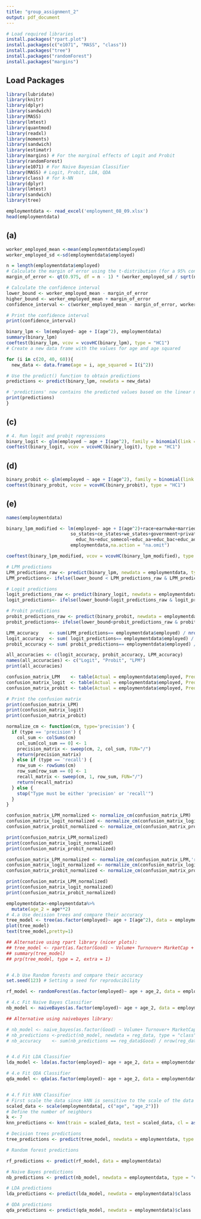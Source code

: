 ```yaml
---
title: "group_assignment_2"
output: pdf_document
---
```


```r
# Load required libraries
install.packages("rpart.plot")
install.packages(c("e1071", "MASS", "class"))
install.packages("tree")
install.packages("randomForest")
install.packages("margins")
```

## Load Packages 
```r
library(lubridate)
library(knitr)
library(dplyr)
library(sandwich)
library(MASS)
library(lmtest)
library(quantmod)
library(readxl)
library(moments)
library(sandwich)
library(estimatr)
library(margins) # For the marginal effects of Logit and Probit
library(randomForest)
library(e1071) # For Naive Bayesian Classifier
library(MASS) # Logit, Probit, LDA, QDA
library(class) # for k-NN
library(dplyr)
library(lmtest)
library(sandwich)
library(tree)


```

```r
employmentdata <- read_excel('employment_08_09.xlsx')
head(employmentdata)
```
## (a)

```r
worker_employed_mean <-mean(employmentdata$employed)
worker_employed_sd <-sd(employmentdata$employed)

n = length(employmentdata$employed)
# Calculate the margin of error using the t-distribution (for a 95% confidence interval)
margin_of_error <- qt(0.975, df = n - 1) * (worker_employed_sd / sqrt(n))

# Calculate the confidence interval
lower_bound <- worker_employed_mean - margin_of_error
higher_bound <- worker_employed_mean + margin_of_error
confidence_interval <- c(worker_employed_mean - margin_of_error, worker_employed_mean + margin_of_error)

# Print the confidence interval
print(confidence_interval)

```

```r
binary_lpm <- lm(employed~ age + I(age^2), employmentdata)
summary(binary_lpm)
coeftest(binary_lpm, vcov = vcovHC(binary_lpm), type = "HC1")
# Create a new data frame with the values for age and age squared

for (i in c(20, 40, 60)){
  new_data <- data.frame(age = i, age_squared = I(i^2))

# Use the predict() function to obtain predictions
predictions <- predict(binary_lpm, newdata = new_data)

# 'predictions' now contains the predicted values based on the linear model for age = 40
print(predictions)
}


```

## (c)
```r
# 4. Run logit and probit regressions
binary_logit <- glm(employed ~ age + I(age^2), family = binomial(link = "logit"), data = employmentdata)
coeftest(binary_logit, vcov = vcovHC(binary_logit), type = "HC1")
```

## (d)

```r
binary_probit <- glm(employed ~ age + I(age^2), family = binomial(link = "probit"), data = employmentdata)
coeftest(binary_probit, vcov = vcovHC(binary_probit), type = "HC1")
```

## (e)
```r
names(employmentdata)
```

```r
binary_lpm_modified <- lm(employed~ age + I(age^2)+race+earnwke+married+union+ne_states+
                        so_states+ce_states+we_states+government+private+self+educ_lths+
                          educ_hs+educ_somecol+educ_aa+educ_bac+educ_adv+female, 
                        employmentdata,na.action = "na.omit")

coeftest(binary_lpm_modified, vcov = vcovHC(binary_lpm_modified), type = "HC1")
```
```r
# LPM predictions
LPM_predictions_raw <- predict(binary_lpm, newdata = employmentdata, type = "response")
LPM_predictions<- ifelse(lower_bound < LPM_predictions_raw & LPM_predictions_raw< higher_bound, 1, 0)

# Logit predictions
logit_predictions_raw <- predict(binary_logit, newdata = employmentdata, type = "response")
logit_predictions<- ifelse(lower_bound<logit_predictions_raw & logit_predictions_raw< higher_bound, 1, 0)

# Probit predictions
probit_predictions_raw <- predict(binary_probit, newdata = employmentdata, type = "response")
probit_predictions<- ifelse(lower_bound<probit_predictions_raw & probit_predictions_raw< higher_bound, 1, 0)
```

```r
LPM_accuracy    <- sum(LPM_predictions== employmentdata$employed) / nrow(employmentdata)
logit_accuracy  <- sum( logit_predictions== employmentdata$employed) / nrow(employmentdata)
probit_accuracy <- sum( probit_predictions== employmentdata$employed) / nrow(employmentdata)
```

```r
all_accuracies <- c(logit_accuracy, probit_accuracy, LPM_accuracy)
names(all_accuracies) <- c("Logit", "Probit", "LPM")
print(all_accuracies)
```

```r
confusion_matrix_LPM    <- table(Actual = employmentdata$employed, Predicted = LPM_predictions)
confusion_matrix_logit  <- table(Actual = employmentdata$employed, Predicted = logit_predictions)
confusion_matrix_probit <- table(Actual = employmentdata$employed, Predicted = probit_predictions)
```

```r
# Print the confusion matrix
print(confusion_matrix_LPM)
print(confusion_matrix_logit)
print(confusion_matrix_probit)
```

```r
normalize_cm <- function(cm, type='precision') {
  if (type == 'precision') {
    col_sum <- colSums(cm)
    col_sum[col_sum == 0] <- 1
    precision_matrix <- sweep(cm, 2, col_sum, FUN="/")
    return(precision_matrix)
  } else if (type == 'recall') {
    row_sum <- rowSums(cm)
    row_sum[row_sum == 0] <- 1
    recall_matrix <- sweep(cm, 1, row_sum, FUN="/")
    return(recall_matrix)
  } else {
    stop("Type must be either 'precision' or 'recall'")
  }
}
```

```r
confusion_matrix_LPM_normalized <- normalize_cm(confusion_matrix_LPM)
confusion_matrix_logit_normalized <- normalize_cm(confusion_matrix_logit)
confusion_matrix_probit_normalized <- normalize_cm(confusion_matrix_probit)
```

```r
print(confusion_matrix_LPM_normalized)
print(confusion_matrix_logit_normalized)
print(confusion_matrix_probit_normalized)
```

```r
confusion_matrix_LPM_normalized <- normalize_cm(confusion_matrix_LPM,'recall')
confusion_matrix_logit_normalized <- normalize_cm(confusion_matrix_logit,'recall')
confusion_matrix_probit_normalized <- normalize_cm(confusion_matrix_probit,'recall')
```

```r
print(confusion_matrix_LPM_normalized)
print(confusion_matrix_logit_normalized)
print(confusion_matrix_probit_normalized)
```
```r
employmentdata<-employmentdata%>%
  mutate(age_2 = age**2)
# 4.a Use decision trees and compare their accuracy
tree_model <- tree(as.factor(employed)~ age + I(age^2), data = employmentdata)
plot(tree_model)
text(tree_model,pretty=1)

## Alternative using rpart library (nicer plots):
## tree_model <- rpart(as.factor(Good) ~ Volume+ Turnover+ MarketCap + P2E+ B2M, data = reg_data)
## summary(tree_model)
## prp(tree_model, type = 2, extra = 1)


# 4.b Use Random forests and compare their accuracy
set.seed(123) # Setting a seed for reproducibility

rf_model <- randomForest(as.factor(employed)~ age + age_2, data = employmentdata, num.trees= 100) 

# 4.c Fit Naive Bayes Classifier
nb_model <- naiveBayes(as.factor(employed)~ age + age_2, data = employmentdata)

## Alternative using naivebayes library:

# nb_model <- naive_bayes(as.factor(Good) ~ Volume+ Turnover+ MarketCap + P2E+ B2M, data = reg_data)
# nb_predictions <-predict(nb_model, newdata = reg_data, type = "class")
# nb_accuracy    <- sum(nb_predictions == reg_data$Good) / nrow(reg_data)


# 4.d Fit LDA Classifier
lda_model <- lda(as.factor(employed)~ age + age_2, data = employmentdata)

# 4.e Fit QDA Classifier
qda_model <- qda(as.factor(employed)~ age + age_2, data = employmentdata)


# 4.f Fit kNN Classifier
# First scale the data since kNN is sensitive to the scale of the data
scaled_data <- scale(employmentdata[, c("age", "age_2")])
# Define the number of neighbors
k <- 7
knn_predictions <- knn(train = scaled_data, test = scaled_data, cl = as.factor(employmentdata$employed), k = k)


```

```r
# Decision trees predictions
tree_predictions <- predict(tree_model, newdata = employmentdata, type = "class")

# Random forest predictions

rf_predictions <- predict(rf_model, data = employmentdata)

# Naive Bayes predictions
nb_predictions <- predict(nb_model, newdata = employmentdata, type = "class")

# LDA predictions
lda_predictions <- predict(lda_model, newdata = employmentdata)$class

# QDA predictions
qda_predictions <- predict(qda_model, newdata = employmentdata)$class
```

